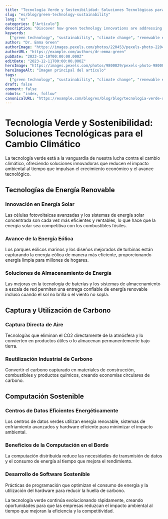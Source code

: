 ```yaml
---
title: "Tecnología Verde y Sostenibilidad: Soluciones Tecnológicas para el Cambio Climático"
slug: "es/blog/green-technology-sustainability"
lang: "es"
categories: ["Artículo"]
description: "Discover how green technology innovations are addressing climate change through renewable energy, carbon capture, and sustainable computing practices."
keywords:
  ["green technology", "sustainability", "climate change", "renewable energy"]
author: "Dr. Emma Green"
authorImage: "https://images.pexels.com/photos/220453/pexels-photo-220453.jpeg?auto=compress&cs=tinysrgb&w=120&h=120&dpr=1"
authorURL: "https://example.com/authors/dr-emma-green"
pubDate: "2023-12-10T00:00:00.000Z"
editDate: "2023-12-11T00:00:00.000Z"
heroImage: "https://images.pexels.com/photos/9800029/pexels-photo-9800029.jpeg?auto=compress&cs=tinysrgb&w=1260&h=750&dpr=1"
heroImageAlt: "Imagen principal del artículo"
tags:
  ["green technology", "sustainability", "climate change", "renewable energy"]
draft: false
comment: false
robots: "index, follow"
canonicalURL: "https://example.com/blog/es/blog/blog/tecnologia-verde-sostenibilidad"
---
```


# Tecnología Verde y Sostenibilidad: Soluciones Tecnológicas para el Cambio Climático

La tecnología verde está a la vanguardia de nuestra lucha contra el cambio climático, ofreciendo soluciones innovadoras que reducen el impacto ambiental al tiempo que impulsan el crecimiento económico y el avance tecnológico.

## Tecnologías de Energía Renovable

### Innovación en Energía Solar

Las células fotovoltaicas avanzadas y los sistemas de energía solar concentrada son cada vez más eficientes y rentables, lo que hace que la energía solar sea competitiva con los combustibles fósiles.

### Avance de la Energía Eólica

Los parques eólicos marinos y los diseños mejorados de turbinas están capturando la energía eólica de manera más eficiente, proporcionando energía limpia para millones de hogares.

### Soluciones de Almacenamiento de Energía

Las mejoras en la tecnología de baterías y los sistemas de almacenamiento a escala de red permiten una entrega confiable de energía renovable incluso cuando el sol no brilla o el viento no sopla.

## Captura y Utilización de Carbono

### Captura Directa de Aire

Tecnologías que eliminan el CO2 directamente de la atmósfera y lo convierten en productos útiles o lo almacenan permanentemente bajo tierra.

### Reutilización Industrial de Carbono

Convertir el carbono capturado en materiales de construcción, combustibles y productos químicos, creando economías circulares de carbono.

## Computación Sostenible

### Centros de Datos Eficientes Energéticamente

Los centros de datos verdes utilizan energía renovable, sistemas de enfriamiento avanzados y hardware eficiente para minimizar el impacto ambiental.

### Beneficios de la Computación en el Borde

La computación distribuida reduce las necesidades de transmisión de datos y el consumo de energía al tiempo que mejora el rendimiento.

### Desarrollo de Software Sostenible

Prácticas de programación que optimizan el consumo de energía y la utilización del hardware para reducir la huella de carbono.

La tecnología verde continúa evolucionando rápidamente, creando oportunidades para que las empresas reduzcan el impacto ambiental al tiempo que mejoran la eficiencia y la competitividad.

